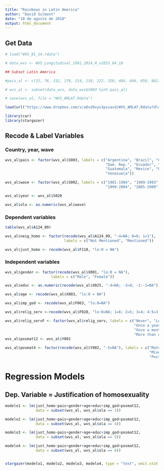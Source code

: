```yaml
---
title: "Rainbows in Latin America"
author: "David Sulmont"
date: "10 de agosto de 2018"
output: html_document
---
```


## Get Data

```r
# load("WVS_81_14.rdata")

# data_wvs <- WVS_Longitudinal_1981_2014_R_v2015_04_18

## Subset Latin America

#pais_al <- c(32, 76, 152, 170, 214, 218, 222, 320, 484, 604, 858, 862)

# wvs_al <- subset(data_wvs, data_wvs$S003 %in% pais_al)

# save(wvs_al, file = "WVS_AMLAT.Rdata")

load(url("https://www.dropbox.com/s/a6vd9vys3pssavd/WVS_AMLAT.Rdata?dl=1"))

library(car)
library(stargazer)
```

## Recode & Label Variables

### Country, year, wave
```r
wvs_al$pais <- factor(wvs_al$S003, labels = c("Argentina", "Brazil", "Chile", "Colombia",
                                              "Dom. Rep.", "Ecuador", "El Salvador", 
                                              "Guatemala", "Mexico", "Peru", "Uruguay",
                                              "Venezuela"))

wvs_al$wave <- factor(wvs_al$S002, labels = c("1981-1984", "1989-1993", "1994-1998",
                                              "1999-2004", "2005-2009", "2010-2014"))

wvs_al$year <- wvs_al$S020

wvs_al$ola <- as.numeric(wvs_al$wave)

```


### Dependent variables

```r
table(wvs_al$A124_09)

wvs_al$neig_homo <- factor(recode(wvs_al$A124_09, "-4=NA; 0=0; 1=1"),
                           labels = c("Not Mentioned", "Mentioned"))

wvs_al$just_homo <- recode(wvs_al$F118, "lo:0 = NA")

```



### Independent variables

```r
wvs_al$gender <- factor(recode(wvs_al$X001, "lo:0 = NA"),
                     labels = c("Male", "Female"))

wvs_al$educ <- as.numeric(recode(wvs_al$X025, "-4=NA; -3=0; -2:-1=NA"))

wvs_al$age <- recode(wvs_al$X003, "lo:0 = NA")

wvs_al$imp_god <- recode(wvs_al$F063, "lo:0=NA")

wvs_al$relig_serv <-recode(wvs_al$F028, "lo:0=NA; 1=6; 2=5; 3=4; 4:5=3; 6=2; 7=1; 8=0")

wvs_al$relig_servF <- factor(wvs_al$relig_serv, labels = c("Never", "Less than once a year",
                                                           "Once a year", "Special holy days",
                                                           "Once a month", "Once a week",
                                                           "More than once a week"))
wvs_al$posmat12 <- wvs_al$Y001

wvs_al$posmat4 <- factor(recode(wvs_al$Y002, "-5=NA"), labels = c("Materialist",
                                                                  "Mixed",
                                                                  "Postmaterialist"))
```


# Regression Models

## Dep. Variable = Justification of homosexuality

```r
modelo1 <- lm(just_homo~pais+gender+age+educ+imp_god+posmat12, 
              data = subset(wvs_al, wvs_al$ola == 3))

modelo2 <- lm(just_homo~pais+gender+age+educ+imp_god+posmat12, 
              data = subset(wvs_al, wvs_al$ola == 4))

modelo3 <- lm(just_homo~pais+gender+age+educ+imp_god+posmat12, 
              data = subset(wvs_al, wvs_al$ola == 5))

modelo4 <- lm(just_homo~pais+gender+age+educ+imp_god+posmat12, 
              data = subset(wvs_al, wvs_al$ola == 6))


stargazer(modelo1, modelo2, modelo3, modelo4, type = "text", omit.stat = c("f", "rsq", "ser"))
```





